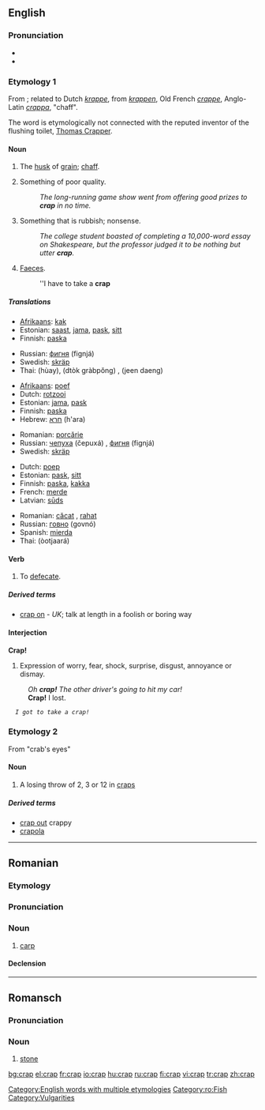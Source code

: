 ==English==

===Pronunciation===
*{{IPA|/kræp/}}
*{{rhymes|æp}}

===Etymology 1===
From {{ME.}}; related to Dutch ''[[krappe]]'', from ''[[krappen]]'', Old French ''[[crappe]]'', Anglo-Latin ''[[crappa]]'', "chaff".

The word is etymologically not connected with the reputed inventor of the flushing toilet, [[w:Thomas Crapper|Thomas Crapper]].

====Noun====
{{en-noun}}

# {{context|obsolete}} The [[husk]] of [[grain]]; [[chaff]].
# {{slang}} Something of poor quality.
#: ''The long-running game show went from offering good prizes to '''crap''' in no time.''
# {{slang|vulgar}} Something that is rubbish; nonsense.
#: ''The college student boasted of completing a 10,000-word essay on Shakespeare, but the professor judged it to be nothing but utter '''crap'''.''
# {{slang|vulgar}} [[faeces|Faeces]].
#:  ''I have to take a '''crap'''

=====Translations=====
{{trans-top|husk of grain}}
{{trans-mid}}
{{trans-bottom}}

{{trans-top|something of poor quality}}
*[[Afrikaans]]: [[kak]]
*Estonian: [[saast]], [[jama]], [[pask]], [[sitt]]
*Finnish: [[paska]]
{{trans-mid}}
*Russian: [[фигня]] (fignjá) {{f}}
*Swedish: [[skräp]] {{n}}
*Thai: {{Thai|[[ห่วย]]}} (hùay), {{Thai|[[ตกกระป๋อง]]}} (dtòk gràbpŏng) , {{Thai|[[จีนแดง]]}} (jeen daeng)
{{trans-bottom}}

{{trans-top|nonsense}}
*[[Afrikaans]]: [[poef]]
*Dutch: [[rotzooi]]
*Estonian: [[jama]], [[pask]]
*Finnish: [[paska]]
*Hebrew: [[חרא]] (h'ara)
{{trans-mid}}
*Romanian: [[porcărie]]
*Russian: [[чепуха]] (čepuxá) {{f}}, [[фигня]] (fignjá) {{f}}
*Swedish: [[skräp]] {{n}}
{{trans-bottom}}

{{trans-top|excrement}}
*Dutch: [[poep]]
*Estonian: [[pask]], [[sitt]]
*Finnish: [[paska]], [[kakka]]
*French: [[merde]] {{f}}
*Latvian: [[sūds]] {{m}}
{{trans-mid}}
*Romanian: [[căcat]] {{m}}, [[rahat]] {{m}}
*Russian: [[говно]] (govnó) {{n}}
*Spanish: [[mierda]] {{f}}
*Thai: {{Thai|[[อุจจาระ]]}} (òotjaará)
{{trans-bottom}}

====Verb====
{{en-verb|crap|p|ing}}

# {{slang}} To [[defecate]].

=====Derived terms=====
* [[crap on]] - ''UK''; talk at length in a foolish or boring way

====Interjection====
'''Crap!'''

# {{slang}} Expression of worry, fear, shock, surprise, disgust, annoyance or dismay.
: ''Oh '''crap!''' The other driver's going to hit my car!''
: '''Crap!''' I lost.
   ''I got to take a crap!''

===Etymology 2===
From "crab's eyes"

====Noun====
{{en-noun}}

# A losing throw of 2, 3 or 12 in [[craps]]

=====Derived terms=====
*[[crap out]] crappy
*[[crapola]]

[[Category:English words with multiple etymologies]]

----

==Romanian==

===Etymology===
{{Bg.|ro}} {{Cyrl|[[крап]]}}

===Pronunciation===
{{IPA|[krap]|lang=ro}}

===Noun===
{{ro-noun|gend=m|pl=crapi}}

# [[carp]]

====Declension====
{{ro-noun-m}}

[[Category:ro:Fish]]

----

==Romansch==

===Pronunciation===
{{IPA|[krap]|lang=rm}}

===Noun===
{{rm-noun|m}}

# [[stone]]

[[Category:Vulgarities]]

[[bg:crap]]
[[el:crap]]
[[fr:crap]]
[[io:crap]]
[[hu:crap]]
[[ru:crap]]
[[fi:crap]]
[[vi:crap]]
[[tr:crap]]
[[zh:crap]]